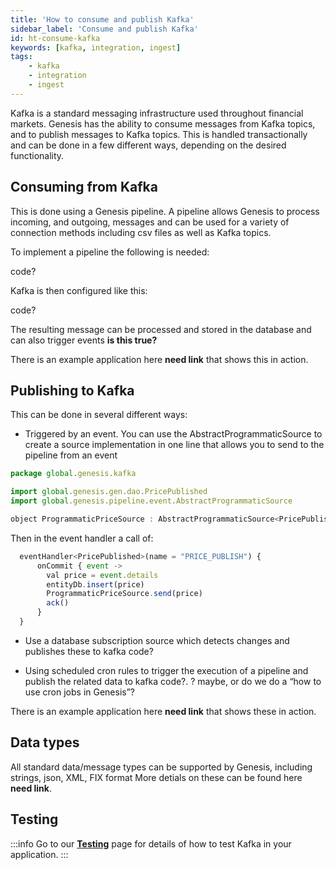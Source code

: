 ```yaml
---
title: 'How to consume and publish Kafka'
sidebar_label: 'Consume and publish Kafka'
id: ht-consume-kafka
keywords: [kafka, integration, ingest]
tags:
    - kafka
    - integration
    - ingest
---
```





Kafka is a standard messaging infrastructure used throughout financial markets.  Genesis has the ability to consume messages from Kafka topics, and to publish messages to Kafka topics.  This is handled transactionally and can be done in a few different ways, depending on the desired functionality.

## Consuming from Kafka
This is done using a Genesis pipeline.  A pipeline allows Genesis to process incoming, and outgoing, messages and can be used for a variety of connection methods including csv files as well as Kafka topics.

To implement a pipeline the following is needed:

code?

Kafka is then configured like this:

code?

The resulting message can be processed and stored in the database and can also trigger events __is this true?__

There is an example application here __need link__ that shows this in action.

## Publishing to Kafka
This can be done in several different ways:
- Triggered by an event.  You can use the AbstractProgrammaticSource to create a source implementation in one line that allows you to send to the pipeline from an event
```jsx
package global.genesis.kafka

import global.genesis.gen.dao.PricePublished
import global.genesis.pipeline.event.AbstractProgrammaticSource

object ProgrammaticPriceSource : AbstractProgrammaticSource<PricePublished>()
```
Then in the event handler a call of:
```jsx
  eventHandler<PricePublished>(name = "PRICE_PUBLISH") {
      onCommit { event ->
        val price = event.details
        entityDb.insert(price)
        ProgrammaticPriceSource.send(price)
        ack()
      }
  }
```


- Use a database subscription source which detects changes and publishes these to kafka
code?

- Using scheduled cron rules to trigger the execution of a pipeline and publish the related data to kafka
code?.  ? maybe, or do we do a “how to use cron jobs in Genesis”?

There is an example application here __need link__ that shows these in action.

## Data types
All standard data/message types can be supported by Genesis, including strings, json, XML, FIX format
More detials on these can be found here __need link__.


## Testing

:::info
Go to our [**Testing**](/how-to/ht-consume-kafka-test/) page for details of how to test Kafka in your application.
:::

